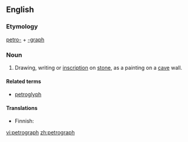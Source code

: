 ==English==

===Etymology===
[[petro-]] + [[-graph]]

===Noun===
{{en-noun}}

# Drawing, writing or [[inscription]] on [[stone]], as a painting on a [[cave]] wall.

====Related terms====
* [[petroglyph]]

====Translations====
{{trans-top|drawing, writing or inscription on stone}}
* Finnish: {{t+|fi|kalliopiirros}}
{{trans-mid}}
{{trans-bottom}}

[[vi:petrograph]]
[[zh:petrograph]]